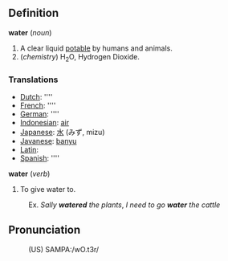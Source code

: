 ==Definition==

<b>water</b> (<i>noun</i>)
# A clear liquid [[potable]] by humans and animals.
# (<i>chemistry</i>) H<sub>2</sub>O, Hydrogen Dioxide.

===Translations===
*[[Dutch]]: [[]] ''''
*[[French]]: [[]] ''''
*[[German]]: [[]] ''''
*[[Indonesian]]: [[air]]
*[[Japanese]]: [[水]] (みず, mizu)
*[[Javanese]]: [[banyu]]
*[[Latin]]: [[]]
*[[Spanish]]: [[]] ''''

<b>water</b> (<i>verb</i>)
# To give water to.
:Ex. <i>Sally <b>watered</b> the plants</i>, <i>I need to go <b>water</b> the cattle</i>

==Pronunciation==
:(US) SAMPA:/wO.t3r/